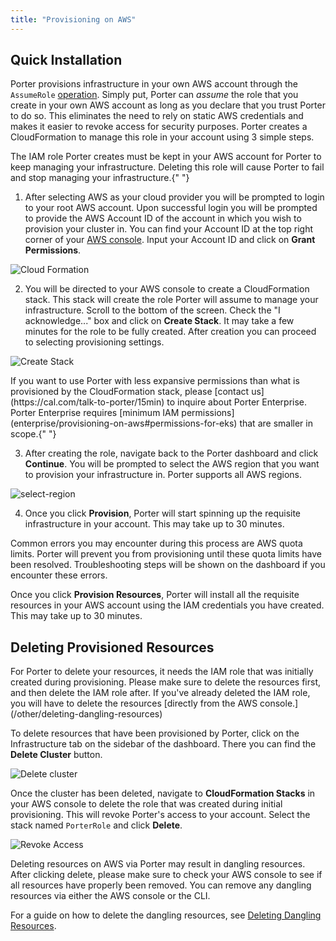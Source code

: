 ```yaml
---
title: "Provisioning on AWS"
---
```


## Quick Installation[](#quick-installation "Direct link to heading")

Porter provisions infrastructure in your own AWS account through the `AssumeRole` [operation](https://docs.aws.amazon.com/IAM/latest/UserGuide/id_roles_use.html).
Simply put, Porter can _assume_ the role that you create in your own AWS account as long as you declare that you trust Porter to do so.
This eliminates the need to rely on static AWS credentials and makes it easier to revoke access for security purposes. Porter creates a CloudFormation to manage this role in your account using 3 simple steps.

<Info>
  The IAM role Porter creates must be kept in your AWS account for Porter to
  keep managing your infrastructure. Deleting this role will cause Porter to
  fail and stop managing your infrastructure.{" "}
</Info>

1. After selecting AWS as your cloud provider you will be prompted to login to your root AWS account. Upon successful login you will be prompted to provide the AWS Account ID of the account in which you wish to provision your cluster in.
   You can find your Account ID at the top right corner of your [AWS console](https://console.aws.amazon.com).
   Input your Account ID and click on **Grant Permissions**.

![Cloud Formation](/images/provisioning-infrastructure/cloud-formation-3-steps.png)

2. You will be directed to your AWS console to create a CloudFormation stack. This stack will create the role Porter will assume to manage your infrastructure.
   Scroll to the bottom of the screen. Check the "I acknowledge..." box and click on **Create Stack**. It may take a few minutes for the role to be fully created. After creation you can proceed to selecting provisioning settings.

![Create Stack](/images/provisioning-infrastructure/create-stack.png)

<Info>
  If you want to use Porter with less expansive permissions than what is
  provisioned by the CloudFormation stack, please [contact
  us](https://cal.com/talk-to-porter/15min) to inquire about Porter Enterprise.
  Porter Enterprise requires [minimum IAM
  permissions](enterprise/provisioning-on-aws#permissions-for-eks) that are
  smaller in scope.{" "}
</Info>

3. After creating the role, navigate back to the Porter dashboard and click **Continue**. You will be prompted to select the AWS region that you want to provision your infrastructure in.
   Porter supports all AWS regions.

![select-region](/images/provisioning-infrastructure/select-region.png)

4. Once you click **Provision**, Porter will start spinning up the requisite infrastructure in your account. This may take up to 30 minutes.

<Info>
  Common errors you may encounter during this process are AWS quota limits.
  Porter will prevent you from provisioning until these quota limits have been
  resolved. Troubleshooting steps will be shown on the dashboard if you
  encounter these errors.
</Info>

Once you click **Provision Resources**, Porter will install all the requisite resources in your AWS account using the IAM credentials you have created. This may take up to 30 minutes.

## Deleting Provisioned Resources[](#deleting-provisioned-resources "Direct link to heading")

<Warning>
  For Porter to delete your resources, it needs the IAM role that was initially
  created during provisioning. Please make sure to delete the resources first,
  and then delete the IAM role after. If you've already deleted the IAM role,
  you will have to delete the resources [directly from the AWS
  console.](/other/deleting-dangling-resources)
</Warning>

To delete resources that have been provisioned by Porter, click on the Infrastructure tab on the sidebar of the dashboard. There you can find the **Delete Cluster** button.

![Delete cluster](/images/provisioning-infrastructure/delete-cluster.png)

Once the cluster has been deleted, navigate to **CloudFormation Stacks** in your AWS console to delete the role that was created during initial provisioning. This will revoke Porter's access to your account.
Select the stack named `PorterRole` and click **Delete**.

![Revoke Access](/images/provisioning-infrastructure/revoke-access.png)

<Warning>
  Deleting resources on AWS via Porter may result in dangling resources. After
  clicking delete, please make sure to check your AWS console to see if all
  resources have properly been removed. You can remove any dangling resources
  via either the AWS console or the CLI.
</Warning>

For a guide on how to delete the dangling resources, see [Deleting Dangling Resources](/other/deleting-dangling-resources).
